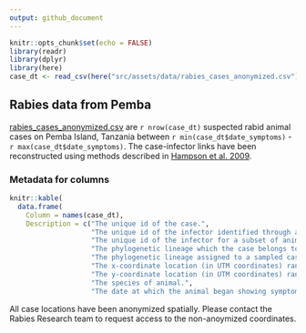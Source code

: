 ```yaml
---
output: github_document
---
```


<!-- readme.md is generated from README.Rmd. Please edit that file -->

```r
knitr::opts_chunk$set(echo = FALSE)
library(readr)
library(dplyr)
library(here)
case_dt <- read_csv(here("src/assets/data/rabies_cases_anonymized.csv"))
```

## Rabies data from Pemba

[rabies_cases_anonymized.csv](src/assets/data/rabes_cases_anonymized.csv) are `r nrow(case_dt)` suspected rabid animal cases on Pemba Island, Tanzania between `r min(case_dt$date_symptoms)` - `r max(case_dt$date_symptoms)`. The case-infector links have been reconstructed using methods described in 
[Hampson et al. 2009](https://journals.plos.org/plosbiology/article?id=10.1371/journal.pbio.1000053).

### Metadata for columns
```r
knitr::kable(
  data.frame(
    Column = names(case_dt), 
    Description = c("The unique id of the case.", 
                    "The unique id of the infector identified through a combination of contact tracing and transmission tree reconstruction.", 
                    "The unique id of the infector for a subset of animals for which contact tracing data is available.", 
                    "The phylogenetic lineage which the case belongs to identified through transmission tree reconstruction. All cases will have a non-zero value.", 
                    "The phylogenetic lineage assigned to a sampled case, if zero that means this case was unsampled.", 
                    "The x-coordinate location (in UTM coordinates) randomly jittered by 500 - 1000 meters to preserve anonymity.", 
                    "The y-coordinate location (in UTM coordinates) randomly jittered by 500 - 1000 meters to preserve anonymity.", 
                    "The species of animal.", 
                    "The date at which the animal began showing symptoms.")))
```

All case locations have been anonymized spatially. Please contact the Rabies Research team to request access to the non-anoymized coordinates.